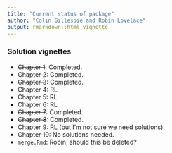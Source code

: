 ```yaml
---
title: "Current status of package"
author: "Colin Gillespie and Robin Lovelace"
output: rmarkdown::html_vignette
---
```



### Solution vignettes

  * ~~Chapter 1~~: Completed.
  * ~~Chapter 2~~: Completed.
  * ~~Chapter 3~~: Completed.
  * Chapter 4: RL
  * Chapter 5: RL
  * Chapter 6: RL
  * ~~Chapter 7~~: Completed.
  * ~~Chapter 8~~: Completed.
  * Chapter 9: RL (but I'm not sure we need solutions).
  * ~~Chapter 10~~: No solutions needed.
  * `merge.Rmd`: Robin, should this be deleted?